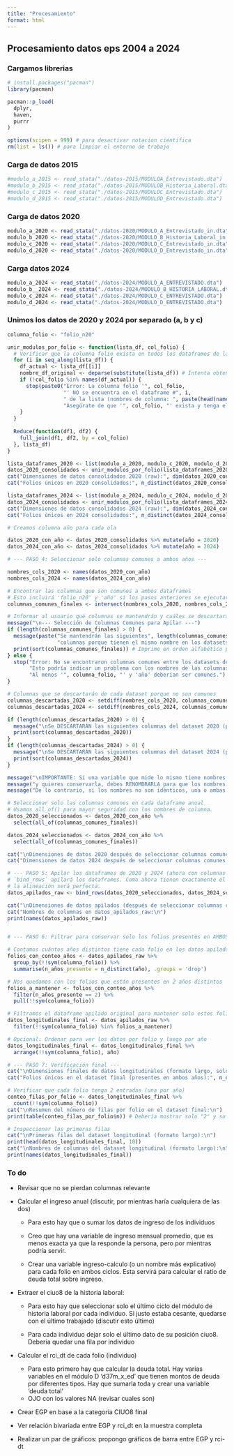 ```yaml
---
title: "Procesamiento"
format: html
---
```


## Procesamiento datos eps 2004 a 2024

### Cargamos librerias

```r
# install.packages("pacman")
library(pacman)

pacman::p_load(
  dplyr,
  haven,
  purrr
)

options(scipen = 999) # para desactivar notacion cientifica
rm(list = ls()) # para limpiar el entorno de trabajo
```

### Carga de datos 2015

```r

#modulo_a_2015 <- read_stata("./datos-2015/MODULOA_Entrevistado.dta")
#modulo_b_2015 <- read_stata("./datos-2015/MODULOB_Historia_Laboral.dta")
#modulo_c_2015 <- read_stata("./datos-2015/MODULOC_Entrevistado.dta")
#modulo_d_2015 <- read_stata("./datos-2015/MODULOD_Entrevistado.dta")
```

### Carga de datos 2020

```r

modulo_a_2020 <- read_stata("./datos-2020/MODULO_A_Entrevistado_in.dta")
modulo_b_2020 <- read_stata("./datos-2020/MODULO_B_Historia_Laboral_in.dta")
modulo_c_2020 <- read_stata("./datos-2020/MODULO_C_Entrevistado_in.dta")
modulo_d_2020 <- read_stata("./datos-2020/MODULO_D_Entrevistado_in.dta")
```

### Carga datos 2024

```r

modulo_a_2024 <- read_stata("./datos-2024/MODULO_A_ENTREVISTADO.dta")
modulo_b__2024 <- read_stata("./datos-2024/MODULO_B_HISTORIA_LABORAL.dta")
modulo_c_2024 <- read_stata("./datos-2024/MODULO_C_ENTREVISTADO.dta")
modulo_d_2024 <- read_stata("./datos-2024/MODULO_D_ENTREVISTADO.dta")

```

### Unimos los datos de 2020 y 2024 por separado (a, b y c)

```r

columna_folio <- "folio_n20"

unir_modulos_por_folio <- function(lista_df, col_folio) {
  # Verificar que la columna folio exista en todos los dataframes de la lista
  for (i in seq_along(lista_df)) {
    df_actual <- lista_df[[i]]
    nombre_df_original <- deparse(substitute(lista_df)) # Intenta obtener el nombre, puede ser genérico
    if (!col_folio %in% names(df_actual)) {
      stop(paste0("Error: La columna folio '", col_folio, 
                  "' NO se encuentra en el dataframe #", i, 
                  " de la lista (nombres de columna: ", paste(head(names(df_actual), 5), collapse=", "), "...). ",
                  "Asegúrate de que '", col_folio, "' exista y tenga el mismo nombre en todos los módulos."))
    }
  }
  
  Reduce(function(df1, df2) {
    full_join(df1, df2, by = col_folio)
  }, lista_df)
}

lista_dataframes_2020 <- list(modulo_a_2020, modulo_c_2020, modulo_d_2020)
datos_2020_consolidados <- unir_modulos_por_folio(lista_dataframes_2020, columna_folio)
cat("Dimensiones de datos consolidados 2020 (raw):", dim(datos_2020_consolidados), "\n")
cat("Folios únicos en 2020 consolidados:", n_distinct(datos_2020_consolidados[[columna_folio]]), "\n")

lista_dataframes_2024 <- list(modulo_a_2024, modulo_c_2024, modulo_d_2024)
datos_2024_consolidados <- unir_modulos_por_folio(lista_dataframes_2024, columna_folio)
cat("Dimensiones de datos consolidados 2024 (raw):", dim(datos_2024_consolidados), "\n")
cat("Folios únicos en 2024 consolidados:", n_distinct(datos_2024_consolidados[[columna_folio]]), "\n")

```

```r

# Creamos columna año para cada ola

datos_2020_con_año <- datos_2020_consolidados %>% mutate(año = 2020)
datos_2024_con_año <- datos_2024_consolidados %>% mutate(año = 2024)
```

```r

# --- PASO 4: Seleccionar solo columnas comunes a ambos años ---

nombres_cols_2020 <- names(datos_2020_con_año)
nombres_cols_2024 <- names(datos_2024_con_año)

# Encontrar las columnas que son comunes a ambos dataframes
# Esto incluirá 'folio_n20' y 'año' si los pasos anteriores se ejecutaron correctamente.
columnas_comunes_finales <- intersect(nombres_cols_2020, nombres_cols_2024)

# Informar al usuario qué columnas se mantendrán y cuáles se descartarán
message("\n--- Selección de Columnas Comunes para Apilar ---")
if (length(columnas_comunes_finales) > 0) {
  message(paste("Se mantendrán las siguientes", length(columnas_comunes_finales), 
                "columnas porque tienen el mismo nombre en los datasets de 2020 y 2024:"))
  print(sort(columnas_comunes_finales)) # Imprime en orden alfabético para fácil revisión
} else {
  stop("Error: No se encontraron columnas comunes entre los datasets de 2020 y 2024. ",
       "Esto podría indicar un problema con los nombres de las columnas o los pasos anteriores. ",
       "Al menos '", columna_folio, "' y 'año' deberían ser comunes.")
}

# Columnas que se descartarán de cada dataset porque no son comunes
columnas_descartadas_2020 <- setdiff(nombres_cols_2020, columnas_comunes_finales)
columnas_descartadas_2024 <- setdiff(nombres_cols_2024, columnas_comunes_finales)

if (length(columnas_descartadas_2020) > 0) {
  message("\nSe DESCARTARÁN las siguientes columnas del dataset 2020 (porque no tienen un nombre coincidente en 2024):")
  print(sort(columnas_descartadas_2020))
}
if (length(columnas_descartadas_2024) > 0) {
  message("\nSe DESCARTARÁN las siguientes columnas del dataset 2024 (porque no tienen un nombre coincidente en 2020):")
  print(sort(columnas_descartadas_2024))
}

message("\nIMPORTANTE: Si una variable que mide lo mismo tiene nombres DIFERENTES en 2020 y 2024 (ej: 'ingreso' vs 'INGRESOS'),")
message("y quieres conservarla, debes RENOMBRARLA para que los nombres coincidan EXACTAMENTE *antes* de este paso (PASO 4).")
message("De lo contrario, si los nombres no son idénticos, una o ambas versiones de esa variable serán descartadas.")

# Seleccionar solo las columnas comunes en cada dataframe anual
# Usamos all_of() para mayor seguridad con los nombres de columna.
datos_2020_seleccionados <- datos_2020_con_año %>%
  select(all_of(columnas_comunes_finales))

datos_2024_seleccionados <- datos_2024_con_año %>%
  select(all_of(columnas_comunes_finales))

cat("\nDimensiones de datos 2020 después de seleccionar columnas comunes:", dim(datos_2020_seleccionados), "\n")
cat("Dimensiones de datos 2024 después de seleccionar columnas comunes:", dim(datos_2024_seleccionados), "\n")

# --- PASO 5: Apilar los dataframes de 2020 y 2024 (ahora con columnas idénticas) ---
# `bind_rows` apilará los dataframes. Como ahora tienen exactamente el mismo conjunto de columnas,
# la alineación será perfecta.
datos_apilados_raw <- bind_rows(datos_2020_seleccionados, datos_2024_seleccionados)

cat("\nDimensiones de datos apilados (después de seleccionar columnas comunes, antes de filtrar folios):", dim(datos_apilados_raw), "\n")
cat("Nombres de columnas en datos_apilados_raw:\n")
print(names(datos_apilados_raw))


# --- PASO 6: Filtrar para conservar solo los folios presentes en AMBOS años ---

# Contamos cuántos años distintos tiene cada folio en los datos apilados.
folios_con_conteo_años <- datos_apilados_raw %>%
  group_by(!!sym(columna_folio)) %>%
  summarise(n_años_presente = n_distinct(año), .groups = 'drop')

# Nos quedamos con los folios que están presentes en 2 años distintos
folios_a_mantener <- folios_con_conteo_años %>%
  filter(n_años_presente == 2) %>%
  pull(!!sym(columna_folio))

# Filtramos el dataframe apilado original para mantener solo estos folios
datos_longitudinales_final <- datos_apilados_raw %>%
  filter(!!sym(columna_folio) %in% folios_a_mantener)

# Opcional: Ordenar para ver los datos por folio y luego por año
datos_longitudinales_final <- datos_longitudinales_final %>%
  arrange(!!sym(columna_folio), año)

# --- PASO 7: Verificación final ---
cat("\nDimensiones finales de datos longitudinales (formato largo, solo columnas comunes):", dim(datos_longitudinales_final), "\n")
cat("Folios únicos en el dataset final (presentes en ambos años):", n_distinct(datos_longitudinales_final[[columna_folio]]), "\n")

# Verificar que cada folio tenga 2 entradas (una por año)
conteo_filas_por_folio <- datos_longitudinales_final %>%
  count(!!sym(columna_folio))
cat("\nResumen del número de filas por folio en el dataset final:\n")
print(table(conteo_filas_por_folio$n)) # Debería mostrar solo "2" y su frecuencia.

# Inspeccionar las primeras filas
cat("\nPrimeras filas del dataset longitudinal (formato largo):\n")
print(head(datos_longitudinales_final, 10))
cat("\nNombres de columnas del dataset longitudinal (formato largo):\n")
print(names(datos_longitudinales_final))
```

### To do

-   Revisar que no se pierdan columnas relevante

-   Calcular el ingreso anual (discutir, por mientras haría cualquiera de las dos)

    -   Para esto hay que o sumar los datos de ingreso de los individuos

    -   Creo que hay una variable de ingreso mensual promedio, que es menos exacta ya que la responde la persona, pero por mientras podría servir.

    -   Crear una variable ingreso-calculo (o un nombre más explicativo) para cada folio en ambos ciclos. Esta servirá para calcular el ratio de deuda total sobre ingreso.

-   Extraer el ciuo8 de la historia laboral:

    -   Para esto hay que seleccionar solo el último ciclo del módulo de historia laboral por cada individuo. Si justo estaba cesante, quedarse con el último trabajado (discutir esto último)

    -   Para cada individuo dejar solo el último dato de su posición ciuo8. Debería quedar una fila por individuo

-   Calcular el rci_dt de cada folio (individuo)

    -   Para esto primero hay que calcular la deuda total. Hay varias variables en el módulo D 'd37m_x_ed' que tienen montos de deuda por diferentes tipos. Hay que sumarla toda y crear una variable 'deuda total'
    -   OJO con los valores NA (revisar cuales son)

-   Crear EGP en base a la categoría CIUO8 final

-   Ver relación bivariada entre EGP y rci_dt en la muestra completa

-   Realizar un par de gráficos: propongo gráficos de barra entre EGP y rci-dt

